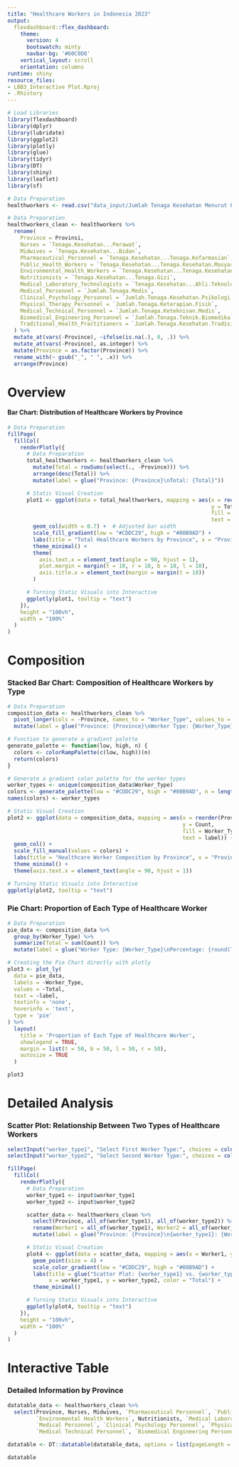 ---
title: "Healthcare Workers in Indonesia 2023"
output:
  flexdashboard::flex_dashboard:
    theme:
      version: 4
      bootswatch: minty
      navbar-bg: '#60C0D0'
    vertical_layout: scroll
    orientation: columns
runtime: shiny
resource_files:
- LBB3_Interactive Plot.Rproj
- .Rhistory
---

```{r setup, include=FALSE}
# Load Libraries
library(flexdashboard)
library(dplyr)
library(lubridate)
library(ggplot2)
library(plotly)
library(glue)
library(tidyr)
library(DT)
library(shiny)
library(leaflet)
library(sf)
```

```{r}
# Data Preparation
healthworkers <- read.csv("data_input/Jumlah Tenaga Kesehatan Menurut Provinsi, 2023.csv")
```
```{r}
# Data Preparation
healthworkers_clean <- healthworkers %>%
  rename(
    Province = Provinsi,
    Nurses = `Tenaga.Kesehatan...Perawat`,
    Midwives = `Tenaga.Kesehatan...Bidan`,
    Pharmaceutical_Personnel = `Tenaga.Kesehatan...Tenaga.Kefarmasian`,
    Public_Health_Workers = `Tenaga.Kesehatan...Tenaga.Kesehatan.Masyarakat`,
    Environmental_Health_Workers = `Tenaga.Kesehatan...Tenaga.Kesehatan.Lingkungan`,
    Nutritionists = `Tenaga.Kesehatan...Tenaga.Gizi`,
    Medical_Laboratory_Technologists = `Tenaga.Kesehatan...Ahli.Teknologi.Laboratorium.Medik`,
    Medical_Personnel = `Jumlah.Tenaga.Medis`,
    Clinical_Psychology_Personnel = `Jumlah.Tenaga.Kesehatan.Psikologi.Klinis`,
    Physical_Therapy_Personnel = `Jumlah.Tenaga.Keterapian.Fisik`,
    Medical_Technical_Personnel = `Jumlah.Tenaga.Keteknisan.Medis`,
    Biomedical_Engineering_Personnel = `Jumlah.Tenaga.Teknik.Biomedika`,
    Traditional_Health_Practitioners = `Jumlah.Tenaga.Kesehatan.Tradisional`
  ) %>%
  mutate_at(vars(-Province), ~ifelse(is.na(.), 0, .)) %>%
  mutate_at(vars(-Province), as.integer) %>%
  mutate(Province = as.factor(Province)) %>%
  rename_with(~ gsub("_", " ", .x)) %>%
  arrange(Province)
```

Overview
=====================================

#### Bar Chart: Distribution of Healthcare Workers by Province

```{r}
# Data Preparation
fillPage(
  fillCol(
    renderPlotly({
      # Data Preparation
      total_healthworkers <- healthworkers_clean %>%
        mutate(Total = rowSums(select(., -Province))) %>%
        arrange(desc(Total)) %>%
        mutate(label = glue("Province: {Province}\nTotal: {Total}"))

      # Static Visual Creation
      plot1 <- ggplot(data = total_healthworkers, mapping = aes(x = reorder(Province, -Total), 
                                                                y = Total, 
                                                                fill = Total, 
                                                                text = label)) +
        geom_col(width = 0.7) +  # Adjusted bar width
        scale_fill_gradient(low = "#CDDC29", high = "#00B9AD") +
        labs(title = "Total Healthcare Workers by Province", x = "Province", y = "Number of Workers") +
        theme_minimal() +
        theme(
          axis.text.x = element_text(angle = 90, hjust = 1),  
          plot.margin = margin(t = 10, r = 10, b = 10, l = 10),  
          axis.title.x = element_text(margin = margin(t = 10))
        )

      # Turning Static Visuals into Interactive
      ggplotly(plot1, tooltip = "text")
    }),
    height = "100vh",
    width = "100%"
  )
)
```

Composition
=====================================

### Stacked Bar Chart: Composition of Healthcare Workers by Type

```{r}
# Data Preparation
composition_data <- healthworkers_clean %>%
  pivot_longer(cols = -Province, names_to = "Worker_Type", values_to = "Count") %>%
  mutate(label = glue("Province: {Province}\nWorker Type: {Worker_Type}\nCount: {Count}"))

# Function to generate a gradient palette
generate_palette <- function(low, high, n) {
  colors <- colorRampPalette(c(low, high))(n)
  return(colors)
}

# Generate a gradient color palette for the worker types
worker_types <- unique(composition_data$Worker_Type)
colors <- generate_palette(low = "#CDDC29", high = "#00B9AD", n = length(worker_types))
names(colors) <- worker_types

# Static Visual Creation
plot2 <- ggplot(data = composition_data, mapping = aes(x = reorder(Province, -Count), 
                                                       y = Count, 
                                                       fill = Worker_Type, 
                                                       text = label)) +
  geom_col() +
  scale_fill_manual(values = colors) +
  labs(title = "Healthcare Worker Composition by Province", x = "Province", y = "Number of Workers", fill = "Worker Type") +
  theme_minimal() +
  theme(axis.text.x = element_text(angle = 90, hjust = 1))

# Turning Static Visuals into Interactive
ggplotly(plot2, tooltip = "text")
```

### Pie Chart: Proportion of Each Type of Healthcare Worker

```{r}
# Data Preparation
pie_data <- composition_data %>%
  group_by(Worker_Type) %>%
  summarize(Total = sum(Count)) %>%
  mutate(label = glue("Worker Type: {Worker_Type}\nPercentage: {round(Total / sum(Total) * 100, 2)}%"))

# Creating the Pie Chart directly with plotly
plot3 <- plot_ly(
  data = pie_data, 
  labels = ~Worker_Type, 
  values = ~Total, 
  text = ~label,
  textinfo = 'none',
  hoverinfo = 'text',
  type = 'pie'
) %>%
  layout(
    title = 'Proportion of Each Type of Healthcare Worker',
    showlegend = TRUE,
    margin = list(t = 50, b = 50, l = 50, r = 50),
    autosize = TRUE
  )

plot3
```

Detailed Analysis
=====================================

### Scatter Plot: Relationship Between Two Types of Healthcare Workers

```{r}
selectInput("worker_type1", "Select First Worker Type:", choices = colnames(healthworkers_clean)[-1])
selectInput("worker_type2", "Select Second Worker Type:", choices = colnames(healthworkers_clean)[-1])
```


```{r}
fillPage(
  fillCol(
    renderPlotly({
      # Data Preparation
      worker_type1 <- input$worker_type1
      worker_type2 <- input$worker_type2

      scatter_data <- healthworkers_clean %>%
        select(Province, all_of(worker_type1), all_of(worker_type2)) %>%
        rename(Worker1 = all_of(worker_type1), Worker2 = all_of(worker_type2)) %>%
        mutate(label = glue("Province: {Province}\n{worker_type1}: {Worker1}\n{worker_type2}: {Worker2}"))

      # Static Visual Creation
      plot4 <- ggplot(data = scatter_data, mapping = aes(x = Worker1, y = Worker2, color = Worker1 + Worker2, text = label)) +
        geom_point(size = 4) +
        scale_color_gradient(low = "#CDDC29", high = "#00B9AD") +
        labs(title = glue("Scatter Plot: {worker_type1} vs. {worker_type2}"), 
             x = worker_type1, y = worker_type2, color = "Total") +
        theme_minimal()

      # Turning Static Visuals into Interactive
      ggplotly(plot4, tooltip = "text")
    }),
    height = "100vh",
    width = "100%"
  )
)
```

Interactive Table
=====================================

### Detailed Information by Province

```{r}
datatable_data <- healthworkers_clean %>%
  select(Province, Nurses, Midwives, `Pharmaceutical Personnel`, `Public Health Workers`, 
         `Environmental Health Workers`, Nutritionists, `Medical Laboratory Technologists`, 
         `Medical Personnel`, `Clinical Psychology Personnel`, `Physical Therapy Personnel`, 
         `Medical Technical Personnel`, `Biomedical Engineering Personnel`, `Traditional Health Practitioners`)

datatable <- DT::datatable(datatable_data, options = list(pageLength = 10))

datatable
```
